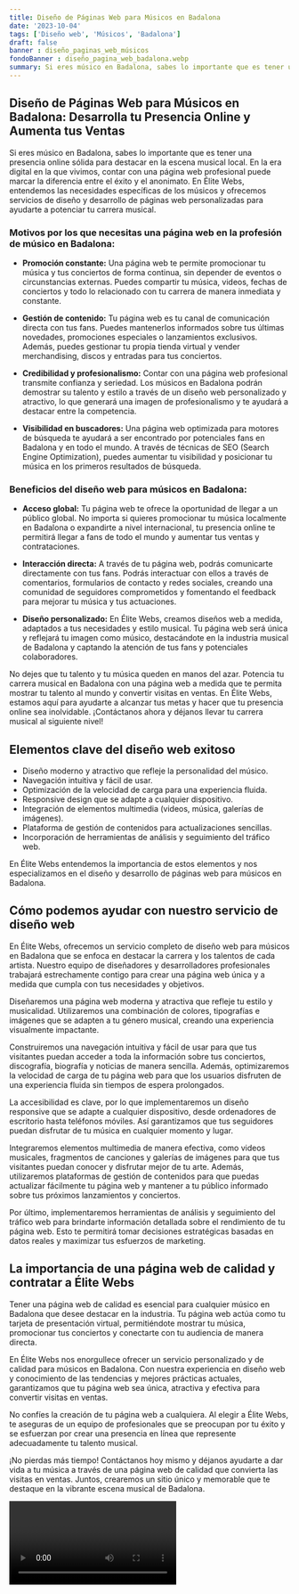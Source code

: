```yaml
---
title: Diseño de Páginas Web para Músicos en Badalona
date: '2023-10-04'
tags: ['Diseño web', 'Músicos', 'Badalona']
draft: false
banner : diseño_paginas_web_músicos
fondoBanner : diseño_pagina_web_badalona.webp
summary: Si eres músico en Badalona, sabes lo importante que es tener una presencia online sólida para destacar en la escena musical local. En la era digital en la que vivimos, contar con una página web profesional puede marcar la diferencia entre el éxito y el anonimato. En Élite Webs, entendemos las necesidades específicas de los músicos y ofrecemos servicios de diseño y desarrollo de páginas web personalizadas para ayudarte a potenciar tu carrera musical.
---
```


## Diseño de Páginas Web para Músicos en Badalona: Desarrolla tu Presencia Online y Aumenta tus Ventas

Si eres músico en Badalona, sabes lo importante que es tener una presencia online sólida para destacar en la escena musical local. En la era digital en la que vivimos, contar con una página web profesional puede marcar la diferencia entre el éxito y el anonimato. En Élite Webs, entendemos las necesidades específicas de los músicos y ofrecemos servicios de diseño y desarrollo de páginas web personalizadas para ayudarte a potenciar tu carrera musical.

### Motivos por los que necesitas una página web en la profesión de músico en Badalona:

- **Promoción constante:** Una página web te permite promocionar tu música y tus conciertos de forma continua, sin depender de eventos o circunstancias externas. Puedes compartir tu música, videos, fechas de conciertos y todo lo relacionado con tu carrera de manera inmediata y constante.

- **Gestión de contenido:** Tu página web es tu canal de comunicación directa con tus fans. Puedes mantenerlos informados sobre tus últimas novedades, promociones especiales o lanzamientos exclusivos. Además, puedes gestionar tu propia tienda virtual y vender merchandising, discos y entradas para tus conciertos.

- **Credibilidad y profesionalismo:** Contar con una página web profesional transmite confianza y seriedad. Los músicos en Badalona podrán demostrar su talento y estilo a través de un diseño web personalizado y atractivo, lo que generará una imagen de profesionalismo y te ayudará a destacar entre la competencia.

- **Visibilidad en buscadores:** Una página web optimizada para motores de búsqueda te ayudará a ser encontrado por potenciales fans en Badalona y en todo el mundo. A través de técnicas de SEO (Search Engine Optimization), puedes aumentar tu visibilidad y posicionar tu música en los primeros resultados de búsqueda.

### Beneficios del diseño web para músicos en Badalona:

- **Acceso global:** Tu página web te ofrece la oportunidad de llegar a un público global. No importa si quieres promocionar tu música localmente en Badalona o expandirte a nivel internacional, tu presencia online te permitirá llegar a fans de todo el mundo y aumentar tus ventas y contrataciones.

- **Interacción directa:** A través de tu página web, podrás comunicarte directamente con tus fans. Podrás interactuar con ellos a través de comentarios, formularios de contacto y redes sociales, creando una comunidad de seguidores comprometidos y fomentando el feedback para mejorar tu música y tus actuaciones.

- **Diseño personalizado:** En Élite Webs, creamos diseños web a medida, adaptados a tus necesidades y estilo musical. Tu página web será única y reflejará tu imagen como músico, destacándote en la industria musical de Badalona y captando la atención de tus fans y potenciales colaboradores.

No dejes que tu talento y tu música queden en manos del azar. Potencia tu carrera musical en Badalona con una página web a medida que te permita mostrar tu talento al mundo y convertir visitas en ventas. En Élite Webs, estamos aquí para ayudarte a alcanzar tus metas y hacer que tu presencia online sea inolvidable. ¡Contáctanos ahora y déjanos llevar tu carrera musical al siguiente nivel!

<GifSeo />

<Cta />

## Elementos clave del diseño web exitoso

- Diseño moderno y atractivo que refleje la personalidad del músico.
- Navegación intuitiva y fácil de usar.
- Optimización de la velocidad de carga para una experiencia fluida.
- Responsive design que se adapte a cualquier dispositivo.
- Integración de elementos multimedia (videos, música, galerías de imágenes).
- Plataforma de gestión de contenidos para actualizaciones sencillas.
- Incorporación de herramientas de análisis y seguimiento del tráfico web.

En Élite Webs entendemos la importancia de estos elementos y nos especializamos en el diseño y desarrollo de páginas web para músicos en Badalona.

## Cómo podemos ayudar con nuestro servicio de diseño web

En Élite Webs, ofrecemos un servicio completo de diseño web para músicos en Badalona que se enfoca en destacar la carrera y los talentos de cada artista. Nuestro equipo de diseñadores y desarrolladores profesionales trabajará estrechamente contigo para crear una página web única y a medida que cumpla con tus necesidades y objetivos.

Diseñaremos una página web moderna y atractiva que refleje tu estilo y musicalidad. Utilizaremos una combinación de colores, tipografías e imágenes que se adapten a tu género musical, creando una experiencia visualmente impactante.

Construiremos una navegación intuitiva y fácil de usar para que tus visitantes puedan acceder a toda la información sobre tus conciertos, discografía, biografía y noticias de manera sencilla. Además, optimizaremos la velocidad de carga de tu página web para que los usuarios disfruten de una experiencia fluida sin tiempos de espera prolongados.

La accesibilidad es clave, por lo que implementaremos un diseño responsive que se adapte a cualquier dispositivo, desde ordenadores de escritorio hasta teléfonos móviles. Así garantizamos que tus seguidores puedan disfrutar de tu música en cualquier momento y lugar.

Integraremos elementos multimedia de manera efectiva, como videos musicales, fragmentos de canciones y galerías de imágenes para que tus visitantes puedan conocer y disfrutar mejor de tu arte. Además, utilizaremos plataformas de gestión de contenidos para que puedas actualizar fácilmente tu página web y mantener a tu público informado sobre tus próximos lanzamientos y conciertos.

Por último, implementaremos herramientas de análisis y seguimiento del tráfico web para brindarte información detallada sobre el rendimiento de tu página web. Esto te permitirá tomar decisiones estratégicas basadas en datos reales y maximizar tus esfuerzos de marketing.

## La importancia de una página web de calidad y contratar a Élite Webs

Tener una página web de calidad es esencial para cualquier músico en Badalona que desee destacar en la industria. Tu página web actúa como tu tarjeta de presentación virtual, permitiéndote mostrar tu música, promocionar tus conciertos y conectarte con tu audiencia de manera directa.

En Élite Webs nos enorgullece ofrecer un servicio personalizado y de calidad para músicos en Badalona. Con nuestra experiencia en diseño web y conocimiento de las tendencias y mejores prácticas actuales, garantizamos que tu página web sea única, atractiva y efectiva para convertir visitas en ventas.

No confíes la creación de tu página web a cualquiera. Al elegir a Élite Webs, te aseguras de un equipo de profesionales que se preocupan por tu éxito y se esfuerzan por crear una presencia en línea que represente adecuadamente tu talento musical.

¡No pierdas más tiempo! Contáctanos hoy mismo y déjanos ayudarte a dar vida a tu música a través de una página web de calidad que convierta las visitas en ventas. Juntos, crearemos un sitio único y memorable que te destaque en la vibrante escena musical de Badalona.

<Video />

<CtaBot job='Músicos' city='Badalona'/>

<Gmaps query='Badalona+españa+maps' />